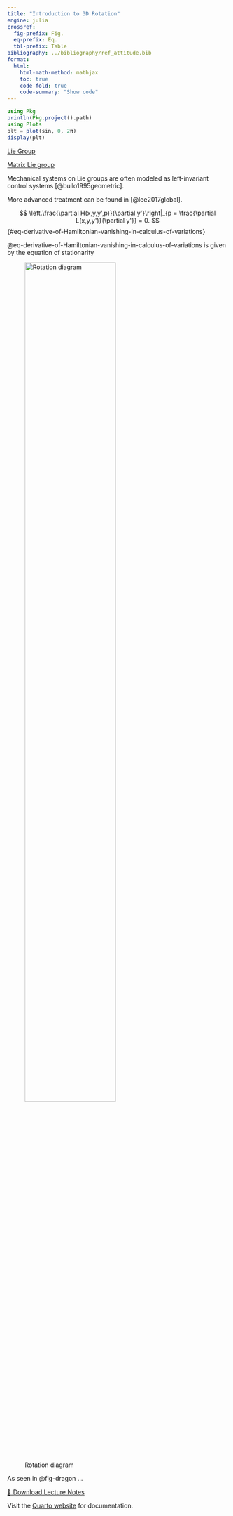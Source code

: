 ```yaml
---
title: "Introduction to 3D Rotation"
engine: julia
crossref:
  fig-prefix: Fig.
  eq-prefix: Eq.
  tbl-prefix: Table
bibliography: ../bibliography/ref_attitude.bib
format:
  html:
    html-math-method: mathjax
    toc: true
    code-fold: true
    code-summary: "Show code"
---
```

```julia
using Pkg
println(Pkg.project().path)
using Plots
plt = plot(sin, 0, 2π)
display(plt)
```

[Lie Group](matrix_lie_group.qmd)

[Matrix Lie group](matrix_lie_group.qmd#representation)

Mechanical systems on Lie groups are often modeled as left-invariant control systems [@bullo1995geometric].

More advanced treatment can be found in [@lee2017global].


$$
 \left.\frac{\partial H(x,y,y',p)}{\partial y'}\right|_{p = \frac{\partial L(x,y,y')}{\partial y'}} = 0.
$${#eq-derivative-of-Hamiltonian-vanishing-in-calculus-of-variations}

@eq-derivative-of-Hamiltonian-vanishing-in-calculus-of-variations is given by the equation of stationarity


![Rotation diagram](../figures/dragon.png){#fig-dragon width=70%}

As seen in @fig-dragon ...


[📄 Download Lecture Notes](../pdfs/Ceres-NMPC_eng.pdf)


Visit the [Quarto website](https://quarto.org) for documentation.
